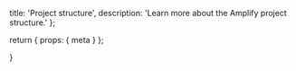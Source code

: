   title: 'Project structure',
  description:
    'Learn more about the Amplify project structure.'
};

  return {
    props: {
      meta
    }
  };

}
